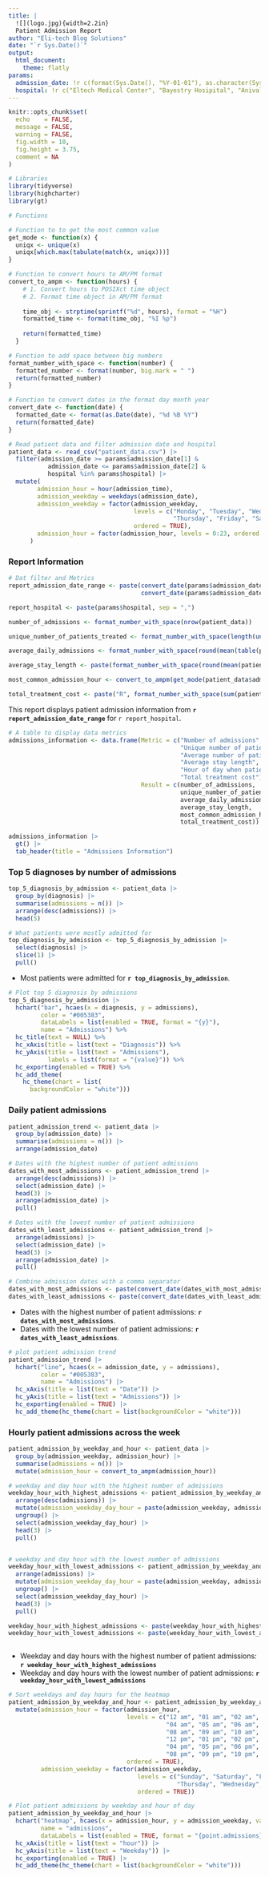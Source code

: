 ```yaml
---
title: |
  ![](logo.jpg){width=2.2in}  
  Patient Admission Report
author: "Eli-tech Blog Solutions"
date: "`r Sys.Date()`"
output: 
  html_document:
    theme: flatly
params:
  admission_date: !r c(format(Sys.Date(), "%Y-01-01"), as.character(Sys.Date()))
  hospital: !r c("Eltech Medical Center", "Bayestry Hosipital", "Anival Health Clinic")
---
```


<style type="text/css">

h1.title {
  text-align: center;
}
h4.author { /* Header 4 - and the author and data headers use this too  */
  text-align: center;
}
h4.date { /* Header 4 - and the author and data headers use this too  */
  text-align: center;
}
</style>
 
 <style type="text/css">
 .main-container {
   max-width: 65% !important;
   margin: auto;
 }
 </style>

```r
knitr::opts_chunk$set(
  echo    = FALSE, 
  message = FALSE, 
  warning = FALSE,
  fig.width = 10,
  fig.height = 3.75,
  comment = NA
)

# Libraries 
library(tidyverse)
library(highcharter)
library(gt)

# Functions 

# Function to to get the most common value
get_mode <- function(x) {
  uniqx <- unique(x)
  uniqx[which.max(tabulate(match(x, uniqx)))]
}

# Function to convert hours to AM/PM format
convert_to_ampm <- function(hours) {
    # 1. Convert hours to POSIXct time object
    # 2. Format time object in AM/PM format
    
    time_obj <- strptime(sprintf("%d", hours), format = "%H")
    formatted_time <- format(time_obj, "%I %p")
    
    return(formatted_time)
  }

# Function to add space between big numbers
format_number_with_space <- function(number) {
  formatted_number <- format(number, big.mark = " ")
  return(formatted_number)
}

# Function to convert dates in the format day month year
convert_date <- function(date) {
  formatted_date <- format(as.Date(date), "%d %B %Y")
  return(formatted_date)
}

```

```r
# Read patient data and filter admission date and hospital 
patient_data <- read_csv("patient_data.csv") |> 
  filter(admission_date >= params$admission_date[1] & 
           admission_date <= params$admission_date[2] & 
           hospital %in% params$hospital) |> 
  mutate(
        admission_hour = hour(admission_time),
        admission_weekday = weekdays(admission_date),
        admission_weekday = factor(admission_weekday,
                                   levels = c("Monday", "Tuesday", "Wednesday", 
                                              "Thursday", "Friday", "Saturday", "Sunday"),
                                   ordered = TRUE),
        admission_hour = factor(admission_hour, levels = 0:23, ordered = TRUE)
      )
```

### Report Information

```r
# Dat filter and Metrics 
report_admission_date_range <- paste(convert_date(params$admission_date[1]), "to",
                                     convert_date(params$admission_date[2]))

report_hospital <- paste(params$hospital, sep = ",")

number_of_admissions <- format_number_with_space(nrow(patient_data))

unique_number_of_patients_treated <- format_number_with_space(length(unique(patient_data$patient_id)))

average_daily_admissions <- format_number_with_space(round(mean(table(patient_data$admission_date)),0))

average_stay_length <- paste(format_number_with_space(round(mean(patient_data$length_of_stay), 0)), "days")

most_common_admission_hour <- convert_to_ampm(get_mode(patient_data$admission_hour))

total_treatment_cost <- paste("R", format_number_with_space(sum(patient_data$treatment_cost)))

```
This report displays patient admission information from **`r report_admission_date_range`** for `r report_hospital`.

```r
# A table to display data metrics
admissions_information <- data.frame(Metric = c("Number of admissions",
                                                "Unique number of patients treated",
                                                "Average number of patients admitted daily",
                                                "Average stay length",
                                                "Hour of day when patients are mostly admitted",
                                                "Total treatment cost"),
                                     Result = c(number_of_admissions,
                                                unique_number_of_patients_treated,
                                                average_daily_admissions,
                                                average_stay_length,
                                                most_common_admission_hour,
                                                total_treatment_cost))

admissions_information |> 
  gt() |> 
  tab_header(title = "Admissions Information")
```

### Top 5 diagnoses by number of admissions
```r
top_5_diagnosis_by_admission <- patient_data |> 
  group_by(diagnosis) |> 
  summarise(admissions = n()) |> 
  arrange(desc(admissions)) |> 
  head(5)

# What patients were mostly admitted for
top_diagnosis_by_admission <- top_5_diagnosis_by_admission |> 
  select(diagnosis) |> 
  slice(1) |> 
  pull()
```

- Most patients were admitted for **`r top_diagnosis_by_admission`**.
```r
# Plot top 5 diagnosis by admissions
top_5_diagnosis_by_admission |>  
  hchart("bar", hcaes(x = diagnosis, y = admissions),
         color = "#005383",
         dataLabels = list(enabled = TRUE, format = "{y}"),
         name = "Admissions") %>% 
  hc_title(text = NULL) %>% 
  hc_xAxis(title = list(text = "Diagnosis")) %>% 
  hc_yAxis(title = list(text = "Admissions"),
           labels = list(format = "{value}")) %>% 
  hc_exporting(enabled = TRUE) %>% 
  hc_add_theme(
    hc_theme(chart = list(
      backgroundColor = "white")))
```

### Daily patient admissions
```r
patient_admission_trend <- patient_data |> 
  group_by(admission_date) |> 
  summarise(admissions = n()) |> 
  arrange(admission_date)

# Dates with the highest number of patient admissions
dates_with_most_admissions <- patient_admission_trend |> 
  arrange(desc(admissions)) |> 
  select(admission_date) |> 
  head(3) |> 
  arrange(admission_date) |> 
  pull()

# Dates with the lowest number of patient admissions
dates_with_least_admissions <- patient_admission_trend |> 
  arrange(admissions) |> 
  select(admission_date) |> 
  head(3) |> 
  arrange(admission_date) |> 
  pull()

# Combine admission dates with a comma separator 
dates_with_most_admissions <- paste(convert_date(dates_with_most_admissions), collapse = ", ")
dates_with_least_admissions <- paste(convert_date(dates_with_least_admissions), collapse = ", ")
```
- Dates with the highest number of patient admissions: **`r dates_with_most_admissions`**.
- Dates with the lowest number of patient admissions: **`r dates_with_least_admissions`**.

```r
# plot patient admission trend
patient_admission_trend |> 
  hchart("line", hcaes(x = admission_date, y = admissions),
         color = "#005383",
         name = "Admissions") |> 
  hc_xAxis(title = list(text = "Date")) |>  
  hc_yAxis(title = list(text = "Admissions")) |>  
  hc_exporting(enabled = TRUE) |> 
  hc_add_theme(hc_theme(chart = list(backgroundColor = "white")))
```

### Hourly patient admissions across the week
```r
patient_admission_by_weekday_and_hour <- patient_data |> 
  group_by(admission_weekday, admission_hour) |> 
  summarise(admissions = n()) |> 
  mutate(admission_hour = convert_to_ampm(admission_hour))

# weekday and day hour with the highest number of admissions
weekday_hour_with_highest_admissions <- patient_admission_by_weekday_and_hour |> 
  arrange(desc(admissions)) |> 
  mutate(admission_weekday_day_hour = paste(admission_weekday, admission_hour)) |> 
  ungroup() |> 
  select(admission_weekday_day_hour) |> 
  head(3) |> 
  pull()


# weekday and day hour with the lowest number of admissions
weekday_hour_with_lowest_admissions <- patient_admission_by_weekday_and_hour |> 
  arrange(admissions) |> 
  mutate(admission_weekday_day_hour = paste(admission_weekday, admission_hour)) |> 
  ungroup() |> 
  select(admission_weekday_day_hour) |> 
  head(3) |> 
  pull()

weekday_hour_with_highest_admissions <- paste(weekday_hour_with_highest_admissions, collapse = ", ")
weekday_hour_with_lowest_admissions <- paste(weekday_hour_with_lowest_admissions, collapse = ", ")
  
```
- Weekday and day hours with the highest number of patient admissions: **`r weekday_hour_with_highest_admissions`**
- Weekday and day hours with the lowest number of patient admissions: **`r weekday_hour_with_lowest_admissions`**

```r
# Sort weekdays and day hours for the heatmap
patient_admission_by_weekday_and_hour <- patient_admission_by_weekday_and_hour |> 
  mutate(admission_hour = factor(admission_hour,
                                 levels = c("12 am", "01 am", "02 am", "03 am",
                                            "04 am", "05 am", "06 am", "07 am",
                                            "08 am", "09 am", "10 am", "11 am",
                                            "12 pm", "01 pm", "02 pm", "03 pm",
                                            "04 pm", "05 pm", "06 pm", "07 pm",
                                            "08 pm", "09 pm", "10 pm", "11 pm"),
                                 ordered = TRUE),
         admission_weekday = factor(admission_weekday,
                                    levels = c("Sunday", "Saturday", "Friday",
                                               "Thursday", "Wednesday", "Tuesday", "Monday"),
                                    ordered = TRUE)) 

# Plot patient admissions by weekday and hour of day
patient_admission_by_weekday_and_hour |> 
  hchart("heatmap", hcaes(x = admission_hour, y = admission_weekday, value = admissions),
         name = "admissions",
         dataLabels = list(enabled = TRUE, format = "{point.admissions}")) |> 
  hc_xAxis(title = list(text = "hour")) |>  
  hc_yAxis(title = list(text = "Weekday")) |>  
  hc_exporting(enabled = TRUE) |> 
  hc_add_theme(hc_theme(chart = list(backgroundColor = "white")))
  

```





